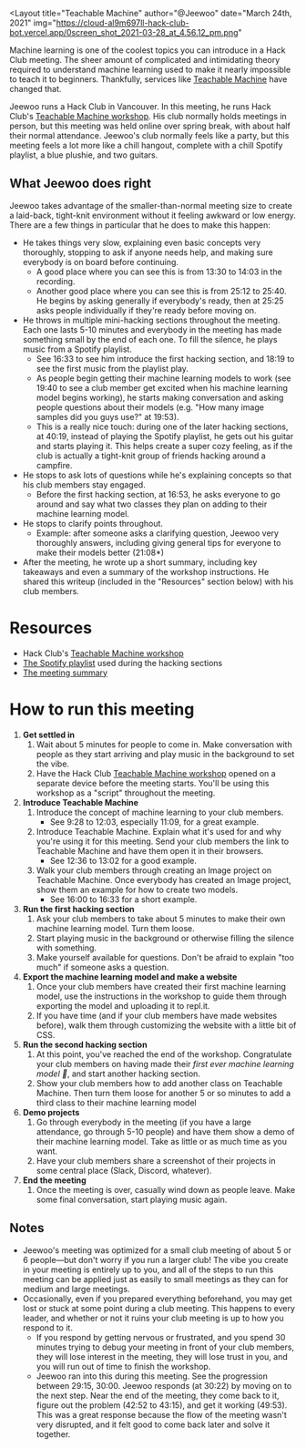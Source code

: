 
<Layout
title="Teachable Machine"
author="@Jeewoo"
date="March 24th, 2021"
img="https://cloud-al9m697ll-hack-club-bot.vercel.app/0screen_shot_2021-03-28_at_4.56.12_pm.png"
>

<YouTubeEmbed url="https://youtu.be/Q1_EyEhEu4o" />

Machine learning is one of the coolest topics you can introduce in a Hack Club meeting. The sheer amount of complicated and intimidating theory required to understand machine learning used to make it nearly impossible to teach it to beginners. Thankfully, services like [Teachable Machine](https://teachablemachine.withgoogle.com) have changed that.

Jeewoo runs a Hack Club in Vancouver. In this meeting, he runs Hack Club's [Teachable Machine workshop](https://workshops.hackclub.com/teachable_machine). His club normally holds meetings in person, but this meeting was held online over spring break, with about half their normal attendance. Jeewoo's club normally feels like a party, but this meeting feels a lot more like a chill hangout, complete with a chill Spotify playlist, a blue plushie, and two guitars.

## What Jeewoo does right

Jeewoo takes advantage of the smaller-than-normal meeting size to create a laid-back, tight-knit environment without it feeling awkward or low energy. There are a few things in particular that he does to make this happen:

- He takes things very slow, explaining even basic concepts very thoroughly, stopping to ask if anyone needs help, and making sure everybody is on board before continuing.
  - A good place where you can see this is from <Timestamp>13:30</Timestamp> to <Timestamp>14:03</Timestamp> in the recording.
  - Another good place where you can see this is from <Timestamp>25:12</Timestamp> to <Timestamp>25:40</Timestamp>. He begins by asking generally if everybody's ready, then at <Timestamp>25:25</Timestamp> asks people individually if they're ready before moving on.
- He throws in multiple mini-hacking sections throughout the meeting. Each one lasts 5-10 minutes and everybody in the meeting has made something small by the end of each one. To fill the silence, he plays music from a Spotify playlist.
  - See <Timestamp>16:33</Timestamp> to see him introduce the first hacking section, and <Timestamp>18:19</Timestamp> to see the first music from the playlist play.
  - As people begin getting their machine learning models to work (see <Timestamp>19:40</Timestamp> to see a club member get excited when his machine learning model begins working), he starts making conversation and asking people questions about their models (e.g. "How many image samples did you guys use?" at <Timestamp>19:53</Timestamp>).
  - This is a really nice touch: during one of the later hacking sections, at <Timestamp>40:19</Timestamp>, instead of playing the Spotify playlist, he gets out his guitar and starts playing it. This helps create a super cozy feeling, as if the club is actually a tight-knit group of friends hacking around a campfire.
- He stops to ask lots of questions while he's explaining concepts so that his club members stay engaged.
  - Before the first hacking section, at <Timestamp>16:53</Timestamp>, he asks everyone to go around and say what two classes they plan on adding to their machine learning model.
- He stops to clarify points throughout.
  - Example: after someone asks a clarifying question, Jeewoo very thoroughly answers, including giving general tips for everyone to make their models better (<Timestamp>21:08*</Timestamp>)
- After the meeting, he wrote up a short summary, including key takeaways and even a summary of the workshop instructions. He shared this writeup (included in the "Resources" section below) with his club members.

# Resources

- Hack Club's [Teachable Machine workshop](https://workshops.hackclub.com/teachable_machine)
- [The Spotify playlist](https://open.spotify.com/user/chilledcow/playlist/0vvXsWCC9xrXsKd4FyS8kM?si=vIiGeO6HTuiriXoatpkJLQ) used during the hacking sections
- [The meeting summary](https://www.notion.so/S4-Machine-Learning-with-Teachable-Machine-March-23-2021-f85f83c111d64d65a340238ce3c6b633)

# How to run this meeting

1. **Get settled in**
   1. Wait about 5 minutes for people to come in. Make conversation with people as they start arriving and play music in the background to set the vibe.
   2. Have the Hack Club [Teachable Machine workshop](https://workshops.hackclub.com/teachable_machine) opened on a separate device before the meeting starts. You'll be using this workshop as a "script" throughout the meeting.
2. **Introduce Teachable Machine**
   1. Introduce the concept of machine learning to your club members.
      - See <Timestamp>9:28</Timestamp> to <Timestamp>12:03</Timestamp>, especially <Timestamp>11:09</Timestamp>, for a great example.
   2. Introduce Teachable Machine. Explain what it's used for and why you're using it for this meeting. Send your club members the link to Teachable Machine and have them open it in their browsers.
      - See <Timestamp>12:36</Timestamp> to <Timestamp>13:02</Timestamp> for a good example.
   3. Walk your club members through creating an Image project on Teachable Machine. Once everybody has created an Image project, show them an example for how to create two models.
      - See <Timestamp>16:00</Timestamp> to <Timestamp>16:33</Timestamp> for a short example.
3. **Run the first hacking section**
   1. Ask your club members to take about 5 minutes to make their own machine learning model. Turn them loose.
   2. Start playing music in the background or otherwise filling the silence with something.
   3. Make yourself available for questions. Don't be afraid to explain "too much" if someone asks a question.
4. **Export the machine learning model and make a website**
   1. Once your club members have created their first machine learning model, use the instructions in the workshop to guide them through exporting the model and uploading it to repl.it.
   2. If you have time (and if your club members have made websites before), walk them through customizing the website with a little bit of CSS.
5. **Run the second hacking section**
   1. At this point, you've reached the end of the workshop. Congratulate your club members on having made their _first ever machine learning model 🎉_, and start another hacking section.
   2. Show your club members how to add another class on Teachable Machine. Then turn them loose for another 5 or so minutes to add a third class to their machine learning model
6. **Demo projects**
   1. Go through everybody in the meeting (if you have a large attendance, go through 5-10 people) and have them show a demo of their machine learning model. Take as little or as much time as you want.
   2. Have your club members share a screenshot of their projects in some central place (Slack, Discord, whatever).
7. **End the meeting**
   1. Once the meeting is over, casually wind down as people leave. Make some final conversation, start playing music again.

## Notes

- Jeewoo's meeting was optimized for a small club meeting of about 5 or 6 people—but don't worry if you run a larger club! The vibe you create in your meeting is entirely up to you, and all of the steps to run this meeting can be applied just as easily to small meetings as they can for medium and large meetings.
- Occasionally, even if you prepared everything beforehand, you may get lost or stuck at some point during a club meeting. This happens to every leader, and whether or not it ruins your club meeting is up to how you respond to it.
  - If you respond by getting nervous or frustrated, and you spend 30 minutes trying to debug your meeting in front of your club members, they will lose interest in the meeting, they will lose trust in you, and you will run out of time to finish the workshop.
  - Jeewoo ran into this during this meeting. See the progression between <Timestamp>29:15</Timestamp>, <Timestamp>30:00</Timestamp>. Jeewoo responds (at <Timestamp>30:22</Timestamp>) by moving on to the next step. Near the end of the meeting, they come back to it, figure out the problem (<Timestamp>42:52</Timestamp> to <Timestamp>43:15</Timestamp>), and get it working (<Timestamp>49:53</Timestamp>). This was a great response because the flow of the meeting wasn't very disrupted, and it felt good to come back later and solve it together.

</Layout>
